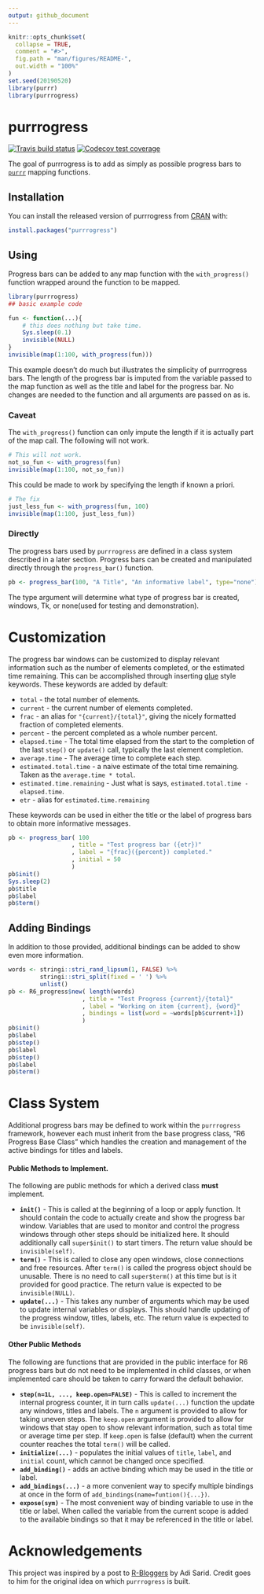 ```yaml
---
output: github_document
---
```


<!-- README.md is generated from README.Rmd. Please edit that file -->

```r
knitr::opts_chunk$set(
  collapse = TRUE,
  comment = "#>",
  fig.path = "man/figures/README-",
  out.width = "100%"
)
set.seed(20190520)
library(purrr)
library(purrrogress)
```
# purrrogress

<!-- badges: start -->
[![Travis build status](https://travis-ci.org/halpo/purrrogress.svg?branch=master)](https://travis-ci.org/halpo/purrrogress)
[![Codecov test coverage](https://codecov.io/gh/halpo/purrrogress/branch/master/graph/badge.svg)](https://codecov.io/gh/halpo/purrrogress?branch=master)
<!-- badges: end -->

The goal of purrrogress is to add as simply as possible progress bars
to [`purrr`](http://purrr.tidyverse.org) mapping functions.

## Installation

You can install the released version of purrrogress from [CRAN](https://CRAN.R-project.org) with:

``` r
install.packages("purrrogress")
```

## Using

Progress bars can be added to any map function with the `with_progress()`
function wrapped around the function to be mapped.

```r
library(purrrogress)
## basic example code

fun <- function(...){
    # this does nothing but take time.
    Sys.sleep(0.1)
    invisible(NULL)
}
invisible(map(1:100, with_progress(fun)))
```

This example doesn't do much but illustrates the simplicity of purrrogress
bars.  The length of the progress bar is imputed from the variable passed 
to the map function as well as the title and label for the progress bar.
No changes are needed to the function and all arguments are passed on as is.


### Caveat

The `with_progress()` function can only impute the length if it is actually
part of the map call.  The following will not work.

```r
# This will not work.
not_so_fun <- with_progress(fun)
invisible(map(1:100, not_so_fun))
```

This could be made to work by specifying the length if known a priori.

```r
# The fix
just_less_fun <- with_progress(fun, 100)
invisible(map(1:100, just_less_fun))
```

### Directly

The progress bars used by `purrrogress` are defined in a class system 
described in a later section.  Progress bars can be created and
manipulated directly through the `progress_bar()` function.

```r
pb <- progress_bar(100, "A Title", "An informative label", type="none")
```

The type argument will determine what type of progress bar is created, 
windows, Tk, or none(used for testing and demonstration). 

# Customization

The progress bar windows can be customized to display relevant 
information such as the number of elements completed, 
or the estimated time remaining.  This can be accomplished through
inserting [glue](https://glue.tidyverse.org/) style keywords.
These keywords are added by default:

* `total` - the total number of elements.
* `current` - the current number of elements completed.
* `frac` - an alias for `"{current}/{total}"`, giving the nicely 
    formatted fraction of completed elements.
* `percent` - the percent completed as a whole number percent.
* `elapsed.time` - The total time elapsed from the start to the 
    completion of the last `step()` or `update()` call, typically the 
    last element completion.
* `average.time` - The average time to complete each step.
* `estimated.total.time` - a naive estimate of the total time remaining.
    Taken as the `average.time * total`.
* `estimated.time.remaining` - Just what is says,
    `estimated.total.time - elapsed.time`.
* `etr` - alias for `estimated.time.remaining`

These keywords can be used in either the title or the label of 
progress bars to obtain more informative messages.  

```r
pb <- progress_bar( 100
                  , title = "Test progress bar ({etr})"
                  , label = "{frac}({percent}) completed."
                  , initial = 50
                  )
pb$init()
Sys.sleep(2)
pb$title
pb$label
pb$term()
```

## Adding Bindings

In addition to those provided, additional bindings can be added to 
show even more information.

```r
words <- stringi::stri_rand_lipsum(1, FALSE) %>%
         stringi::stri_split(fixed = ' ') %>%
         unlist()
pb <- R6_progress$new( length(words)
                     , title = "Test Progress {current}/{total}"
                     , label = "Working on item {current}, {word}"
                     , bindings = list(word = ~words[pb$current+1])
                     )
pb$init()
pb$label
pb$step()
pb$label
pb$step()
pb$label
pb$term()
```


# Class System

Additional progress bars may be defined to work within the `purrrogress`
framework, however each must inherit from the base progress class,
"R6 Progress Base Class" which handles the creation and management of 
the active bindings for titles and labels.  

#### Public Methods to Implement.
The following are public methods for which a derived class **must** implement.

* **`init()`** - This is called at the beginning of a loop or apply 
    function.  It should contain the code to actually create and 
    show the progress bar window.  Variables that are used to monitor
    and control the progress windows through other steps should 
    be initialized here. It should additionally call
    `super$init()` to start timers.  The return value should be
    `invisible(self)`.
* **`term()`** - This is called to close any open windows, 
    close connections and free resources.  After `term()` is called
    the progress object should be unusable.  There is no need to call
    `super$term()` at this time but is it provided for good practice.
    The return value is expected to be `invisible(NULL)`.
* **`update(...)`** - This takes any number of arguments which may be
    used to update internal variables or displays.  This should handle 
    updating of the progress window, titles, labels, etc.  The return 
    value is expected to be `invisible(self)`.
    


#### Other Public Methods    
The following are functions that are provided in the public interface 
for R6 progress bars but do not need to be implemented in child classes,
or when implemented care should be taken to carry forward the default behavior.

* **`step(n=1L, ..., keep.open=FALSE)`** - This is called to increment
    the internal progress counter, it in turn calls `update(...)` 
    function the update any windows, titles and labels.  The `n` 
    argument is provided to allow for taking uneven steps. 
    The `keep.open` argument is provided to allow for windows that 
    stay open to show relevant information, such as total time or 
    average time per step. If `keep.open` is false (default) when the 
    current counter reaches the total `term()` will be called.
* **`initialize(...)`** - populates the initial values of `title`,
    `label`, and `initial` count, which cannot be changed once 
    specified.
* **`add_binding()`** - adds an active binding which may be used in 
    the title or label. 
* **`add_bindings(...)`** - a more convenient way to specify multiple
    bindings at once in the form of `add_bindings(name=funtion(){...})`.
* **`expose(sym)`** - The most convenient way of binding variable to use 
    in the title or label.  When called the variable from the current 
    scope is added to the available bindings so that it may be 
    referenced in the title or label.
    
# Acknowledgements

This project was inspired by a post to [R-Bloggers](https://www.r-bloggers.com/purrring-progress-bars-adding-a-progress-bar-to-purrrmap/) by Adi Sarid.  Credit goes to him for the original idea on which `purrrogress` is built.
